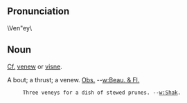 ==Pronunciation==
\Ven"ey\
==Noun==
[[Cf.]] [[venew]] or [[visne]].

A bout; a thrust; a venew. [[Obs.]] --[[w:Beau. & Fl.]]

      Three veneys for a dish of stewed prunes. --[[w:Shak]].